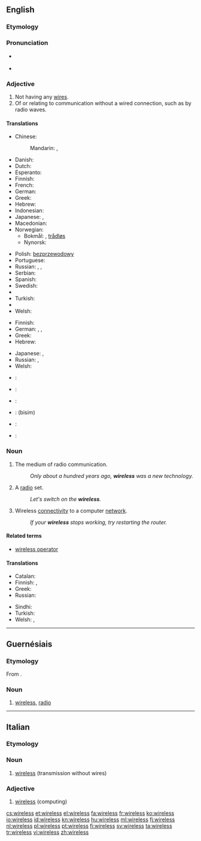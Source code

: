 ==English==

===Etymology===
{{suffix|wire|less}}

===Pronunciation===
* {{a|UK}} {{IPA|/ˈwaɪ.ə(ɹ).ləs/}}
* {{audio|en-us-wireless.ogg|Audio (US)}}

===Adjective===
{{en-adj|-}}

# Not having any [[wire]]s.
# Of or relating to communication without a wired connection, such as by radio waves.

====Translations====
{{trans-top|not having any wires}}
* Chinese:
*: Mandarin: {{t|cmn|無線|sc=Hani}}, {{t|cmn|无线|tr=wǔxiàn|sc=Hani}}
* Danish: {{t+|da|trådløs}}
* Dutch: {{t|nl|draadloos}}
* Esperanto: {{t|eo|sendrata}}
* Finnish: {{t+|fi|langaton}}
* French: {{t+|fr|sans fil}}
* German: {{t|de|drahtlos}}
* Greek: {{t+|el|ασύρματος|m|tr=asýrmatos|sc=Grek}}
* Hebrew: {{t-|he|אלחוטי|tr=alkhutí}}
* Indonesian: {{t|id|nirkabel|xs=Indonesian}}
* Japanese: {{t|ja|無線|tr=むせん, musen|sc=Jpan}}, {{t|ja|ワイヤレス|tr=waiyaresu|sc=Jpan}}
* Macedonian: {{t|mk|безжичен|m|tr=bézžičen}}
* Norwegian:
** Bokmål: {{t-|no|trådlaus}}, [[trådløs]]
** Nynorsk: {{t-|no|trådlaus}}
{{trans-mid}}
* Polish: [[bezprzewodowy]] {{m}}
* Portuguese: {{t|pt|sem fio}}
* Russian: {{t|ru|беспроводный|tr=bespróvodnyj|sc=Cyrl}}, {{t|ru|беспроводной|tr=besprovodnój|sc=Cyrl}}, {{t|ru|беспроволочный|tr=bespróvoločnyj|sc=Cyrl}}
* Serbian: {{t|sr|бежично|n|tr=bežično|sc=Cyrl}}
* Spanish: {{t|es|inalámbrico|m}}
* Swedish: {{t|sv|trådlös}}
* {{trreq|th}}
* Turkish: {{t|tr|kablosuz}}
* {{trreq|vi}}
* Welsh: {{t|cy|diwifr}}
{{trans-bottom}}

{{trans-top|of or relating to wireless telegraphy}}
* Finnish: {{t|fi|langaton}}
* German: {{t|de|drahtlos}}, {{t|de|Funk|alt=Funk-}}, {{t|de|Radio|alt=Radio-}}
* Greek: {{t+|el|ασύρματος|m|tr=asýrmatos|sc=Grek}}
* Hebrew: {{t-|he|אלחוטי}}
{{trans-mid}}
* Japanese: {{t|ja|ワイヤレス|tr=waiyaresu|sc=Jpan}}, {{t|ja|無線|tr=むせん, musen|sc=Jpan}}
* Russian: {{t|ru|радио|tr=rádio-|alt=радио-|sc=Cyrl}}, {{t|ru|беспроводной|tr=besprovodnój|sc=Cyrl}}
* Welsh: {{t|cy|diwifr}}
{{trans-bottom}}

{{checktrans-top}}
* {{ttbc|nl}}: {{t+|nl|draadloos}}
* {{ttbc|fr}}: {{t+|fr|sans fil}}
* {{ttbc|de}}: {{t|de|drahtlos}}
{{trans-mid}}
* {{ttbc|fa}}: {{fa-Arab|[[بی‌سیم]]}} (bisim)
* {{ttbc|sd}}: {{sd-Arab|[[ريتار]]}}
* {{ttbc|es}}: {{t|es|inalámbrico}}
{{trans-bottom}}

===Noun===
{{wikipedia}}
{{en-noun|wirelesses}}

# {{uncountable}} The medium of radio communication.
#: ''Only about a hundred years ago, '''wireless''' was a new technology.''
# {{dated}} A [[radio]] set.
#: ''Let's switch on the '''wireless'''.''
# {{uncountable}} Wireless [[connectivity]] to a computer [[network]].
#: ''If your '''wireless''' stops working, try restarting the router.''

====Related terms====
* [[wireless operator]]

====Translations====
{{trans-top|radio}}
* Catalan: {{t-|ca|ràdio|f}}
* Finnish: {{t|fi|radioaallot|p}}, {{t|fi|radioviestintä}}
* Greek: {{t+|el|ασύρματος|m|tr=asýrmatos|sc=Grek}}
* Russian: {{t|ru|радио|n|tr=rádio|sc=Cyrl}} {{indeclinable}}
{{trans-mid}}
* Sindhi: {{sd-Arab|[[ريتار]]}}
* Turkish: {{t|tr|telsiz}}
* Welsh: {{t|cy|radio|m}}, {{t|cy|weiarles|m}}
{{trans-bottom}}

----

==Guernésiais==

===Etymology===
From {{etyl|en|roa-grn}} {{term|wireless|lang=en}}.

===Noun===
{{roa-grn-noun|m|pl=-}}

# [[#English|wireless]], [[radio]]

----

==Italian==

===Etymology===
{{etyl|en|it}}

===Noun===
{{head|it|noun|g=m}} {{inv}}

# [[#English|wireless]] (transmission without wires)

===Adjective===
{{head|it|adjective}} {{inv}}

# [[#English|wireless]] (computing)

[[cs:wireless]]
[[et:wireless]]
[[el:wireless]]
[[fa:wireless]]
[[fr:wireless]]
[[ko:wireless]]
[[io:wireless]]
[[id:wireless]]
[[kn:wireless]]
[[hu:wireless]]
[[ml:wireless]]
[[fj:wireless]]
[[nl:wireless]]
[[pl:wireless]]
[[pt:wireless]]
[[fi:wireless]]
[[sv:wireless]]
[[ta:wireless]]
[[tr:wireless]]
[[vi:wireless]]
[[zh:wireless]]